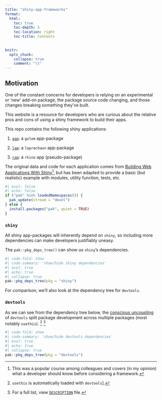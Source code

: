 ```yaml
---
title: "shiny-app-frameworks"
format:
  html: 
    toc: true
    toc-depth: 5
    toc-location: right
    toc-title: Contents
    
  
knitr:
  opts_chunk: 
    collapse: true
    comment: "\t"
---
```


<!-- https://gist.github.com/jthomasmock/11acebd4448f171f786e01397df34116 -->

## Motivation

One of the constant concerns for developers is relying on an experimental or 'new' add-on package, the package source code changing, and those changes breaking something they've built.

This website is a resource for developers who are curious about the relative pros and cons of using a shiny framework to build their apps.

This repo contains the following shiny applications: 

1. [`gap`](https://github.com/mjfrigaard/sfw/tree/main/_apps/gap): a `golem` app-package

2. [`lap`](https://github.com/mjfrigaard/sfw/tree/main/_apps/lap): a `leprechaun` app-package

3. [`rap`](https://github.com/mjfrigaard/sfw/tree/main/_apps/rap): a `rhino` app (pseudo-package)

<!-- 3. [`duap`](https://github.com/mjfrigaard/sfw/tree/main/_apps/duap): a `devtools`/`usethis` app-package -->

The original data and code for each application comes from [Building Web Applications With Shiny](https://rstudio-education.github.io/shiny-course/)[^bwas], but has been adapted to provide a basic (but realistic) example with modules, utility function, tests, etc.

[^bwas]: This was a popular course among colleagues and covers (in my opinion) what a developer should know before considering a framework.

```r
#| eval: false
#| echo: false
if ("pak" %in% loadedNamespaces()) {
  pak_update(stream = "devel")
} else {
  install.packages("pak", quiet = TRUE)
}
```

### `shiny` 

All shiny app-packages will inherently depend on `shiny`, so including more dependencies can make developers justifiably uneasy.

The `pak::pkg_deps_tree()` can show us `shiny`'s dependencies.

```r
#| code-fold: show 
#| code-summary: 'show/hide shiny dependencies'
#| eval: true
#| echo: true 
#| collapse: true
pak::pkg_deps_tree(pkg = "shiny")
```

For comparison, we'll also look at the dependency tree for `devtools`.

### `devtools`

As we can see from the dependency tree below, the [conscious uncoupling](https://github.com/r-lib/devtools#conscious-uncoupling) of `devtools` split package development across multiple packages (most notably `usethis`). [^devtools-1] [^devtools-2]

[^devtools-1]: `usethis` is automatically loaded with `devtools`]. 

[^devtools-2]: For a full list, view [`DESCRIPTION`](https://github.com/r-lib/devtools/blob/main/DESCRIPTION) file.

```r
#| code-fold: show 
#| code-summary: 'show/hide devtools dependencies'
#| eval: true
#| echo: true 
#| collapse: true
pak::pkg_deps_tree(pkg = "devtools")
```

